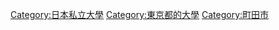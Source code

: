 [[Category:日本私立大學|Category:日本私立大學]]
[[Category:東京都的大學|Category:東京都的大學]]
[[Category:町田市|Category:町田市]]